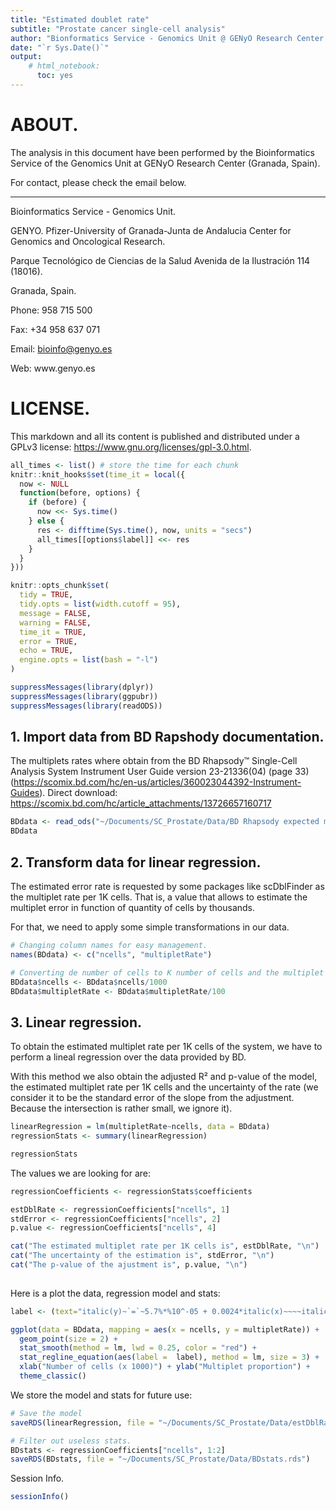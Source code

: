 ```yaml
---
title: "Estimated doublet rate"
subtitle: "Prostate cancer single-cell analysis"
author: "Bionformatics Service - Genomics Unit @ GENyO Research Center (Granada, Spain) bioinfo@genyo.es"
date: "`r Sys.Date()`"
output:
    # html_notebook:
      toc: yes
---
```


# ABOUT.

The analysis in this document have been performed by the Bioinformatics Service of the Genomics Unit at GENyO Research Center (Granada, Spain).

For contact, please check the email below.

------------------------------------------------------------------------

Bioinformatics Service - Genomics Unit.

GENYO. Pfizer-University of Granada-Junta de Andalucia Center for Genomics and Oncological Research.

Parque Tecnológico de Ciencias de la Salud Avenida de la Ilustración 114 (18016).

Granada, Spain.

Phone: 958 715 500

Fax: +34 958 637 071

Email: [bioinfo\@genyo.es](mailto:bioinfo@genyo.es){.email}

Web: www.genyo.es

# LICENSE.

This markdown and all its content is published and distributed under a GPLv3 license: <https://www.gnu.org/licenses/gpl-3.0.html>.

```r
all_times <- list() # store the time for each chunk
knitr::knit_hooks$set(time_it = local({
  now <- NULL
  function(before, options) {
    if (before) {
      now <<- Sys.time()
    } else {
      res <- difftime(Sys.time(), now, units = "secs")
      all_times[[options$label]] <<- res
    }
  }
}))

knitr::opts_chunk$set(
  tidy = TRUE,
  tidy.opts = list(width.cutoff = 95),
  message = FALSE,
  warning = FALSE,
  time_it = TRUE,
  error = TRUE,
  echo = TRUE,
  engine.opts = list(bash = "-l")
)
```

```r

suppressMessages(library(dplyr))
suppressMessages(library(ggpubr))
suppressMessages(library(readODS))
```

## 1. Import data from BD Rapshody documentation.

The multiplets rates where obtain from the BD Rhapsody™ Single-Cell Analysis System Instrument User Guide version 23-21336(04) (page 33) (<https://scomix.bd.com/hc/en-us/articles/360023044392-Instrument-Guides>). Direct download: <https://scomix.bd.com/hc/article_attachments/13726657160717>

```r

BDdata <- read_ods("~/Documents/SC_Prostate/Data/BD Rhapsody expected multiplate rate.ods")
BDdata
```

## 2. Transform data for linear regression.

The estimated error rate is requested by some packages like scDblFinder as the multiplet rate per 1K cells. That is, a value that allows to estimate the multiplet error in function of quantity of cells by thousands.

For that, we need to apply some simple transformations in our data.

```r

# Changing column names for easy management.
names(BDdata) <- c("ncells", "multipletRate")

# Converting de number of cells to K number of cells and the multiplet rate from percentage to proportion.
BDdata$ncells <- BDdata$ncells/1000
BDdata$multipletRate <- BDdata$multipletRate/100

```

## 3. Linear regression.

To obtain the estimated multiplet rate per 1K cells of the system, we have to perform a lineal regression over the data provided by BD.

With this method we also obtain the adjusted R² and p-value of the model, the estimated multiplet rate per 1K cells and the uncertainty of the rate (we consider it to be the standard error of the slope from the adjustment. Because the intersection is rather small, we ignore it).

```r

linearRegression = lm(multipletRate~ncells, data = BDdata)
regressionStats <- summary(linearRegression)

regressionStats
```

The values we are looking for are:

```r

regressionCoefficients <- regressionStats$coefficients

estDblRate <- regressionCoefficients["ncells", 1]
stdError <- regressionCoefficients["ncells", 2]
p.value <- regressionCoefficients["ncells", 4]
```

```r
cat("The estimated multiplet rate per 1K cells is", estDblRate, "\n")
cat("The uncertainty of the estimation is", stdError, "\n")
cat("The p-value of the ajustment is", p.value, "\n")
 
```

Here is a plot the data, regression model and stats:

```r

label <- (text="italic(y)~`=`~5.7%*%10^-05 + 0.0024*italic(x)~~~~italic(R)[adj]^2~`=`~0.9996~~~~italic(p)~`=`~1.45%*%10^-35~~~~italic(SE)~`=`~1.04%*%10^-05")

ggplot(data = BDdata, mapping = aes(x = ncells, y = multipletRate)) +
  geom_point(size = 2) +
  stat_smooth(method = lm, lwd = 0.25, color = "red") +
  stat_regline_equation(aes(label =  label), method = lm, size = 3) +
  xlab("Number of cells (x 1000)") + ylab("Multiplet proportion") +
  theme_classic()
```

We store the model and stats for future use:

```r

# Save the model
saveRDS(linearRegression, file = "~/Documents/SC_Prostate/Data/estDblRate_model.rds")
```

```r

# Filter out useless stats.
BDstats <- regressionCoefficients["ncells", 1:2]
saveRDS(BDstats, file = "~/Documents/SC_Prostate/Data/BDstats.rds")
```

Session Info.

```r

sessionInfo()
```
